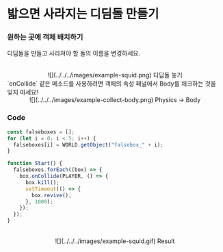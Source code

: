 
# 밟으면 사라지는 디딤돌 만들기

<Steps>

### 원하는 곳에 객체 배치하기

디딤돌을 만들고 사라져야 할 돌의 이름을 변경하세요.

<br />
<center>![](../../../images/example-squid.png) 디딤돌 놓기</center>

<Callout type="error" icon="‼️">
  `onCollide` 같은 메소드를 사용하려면 객체의 속성 패널에서 Body를 체크하는 것을
  잊지 마세요!
  <center>![](../../../images/example-collect-body.png) Physics -> Body</center>
</Callout>

### Code

```js showLineNumbers copy
const falseboxes = [];
for (let i = 0; i < 5; i++) {
  falseboxes[i] = WORLD.getObject("falsebox_" + i);
}

function Start() {
  falseboxes.forEach((box) => {
    box.onCollide(PLAYER, () => {
      box.kill();
      setTimeout(() => {
        box.revive();
      }, 1000);
    });
  });
}
```

<br />
<center>![](../../../images/example-squid.gif) Result</center>
</Steps>

